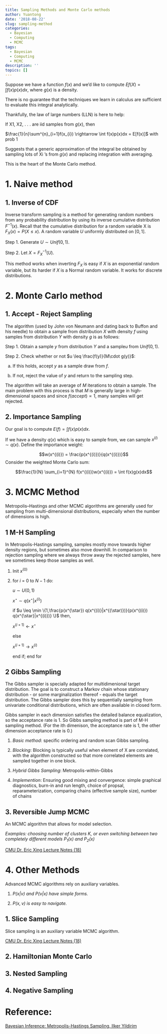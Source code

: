 ```yaml
---
title: Sampling Methods and Monte Carlo methods
author: Yuantong
date: '2018-08-22'
slug: sampling-method
categories:
  - Bayesian
  - Computing
  - MCMC
tags:
  - Bayesian
  - Computing
  - MCMC
description: ''
topics: []
---
```


Suppose we have a function $f(x)$ and we’d like to compute $E{f(X )} =\int f(x)p(x)dx$, where $g(x)$ is a density.

There is no guarantee that the techniques we learn in calculus are sufficient to evaluate this integral analytically.

Thankfully, the law of large numbers (LLN) is here to help:

If X1, X2, . . . are iid samples from $g(x)$, then

$\frac{1}{n}\sum^{n}_{i=1}f(x_{i}) \rightarrow \int f(x)p(x)dx = E[f(x)]$ with prob 1

Suggests that a generic approximation of the integral be obtained by sampling lots of Xi ’s from $g(x)$ and replacing integration with averaging.

This is the heart of the Monte Carlo method.

# 1. Naive method
## 1. Inverse of CDF
Inverse transform sampling is a method for generating random numbers from any probability distribution by using its inverse cumulative distribution $F^{-1}(x)$. Recall that the cumulative distribution for a random variable X
is $F_{X}(x)=P(X \leq x)$. A random variable $U$ uniformly distributed on $[0,1]$.

Step 1. Generate $U \sim Unif(0,1)$.

Step 2. Let $X = F^{-1}_{X}(U)$.

This method works when inverting $F_{X}$ is easy if $X$ is an exponential random variable, but its harder if $X$ is a Normal random variable. It works for discrete distributions.

# 2. Monte Carlo method
## 1. Accept - Reject Sampling
The algorithm (used by John von Neumann and dating back to Buffon and his needle) to obtain a sample from distribution $X$ with density $f$ using samples from distribution $Y$ with density $g$ is as follows:

Step 1. Obtain a sample $y$ from distribution $Y$ and a sample$u$ from $Unif(0,1)$.

Step 2. Check whether or not $u \leq \frac{f(y)}{M\cdot g(y)}$:
        
a. If this holds, accept $y$ as a sample draw from $f$.
        
b. If not, reject the value of $y$ and return to the sampling step.

The algorithm will take an average of $M$ iterations to obtain a sample. The main problem with this process is that $M$ is generally large in high-dimensional spaces and since $f(accept) ∝ 1$, many samples will get rejected.


## 2. Importance Sampling

Our goal is to compute $E(f) =  \int f(x)p(x)dx$. 

If we have a density $q(x)$ which is easy to sample from, we can sample $x^{(i)} \sim q(x)$. Define the importance weight:

$$w(x^{(i)}) = \frac{p(x^{(i)})}{q(x^{(i)})}$$
Consider the weighted Monte Carlo sum:

$$\frac{1}{N} \sum_{i=1}^{N} f(x^{(i)})w(x^{(i)}) = \int f(x)g(x)dx$$


# 3. MCMC Method
Metropolis–Hastings and other MCMC algorithms are generally used for sampling from multi-dimensional distributions, especially when the number of dimensions is high. 

## 1 M-H Sampling
In Metropolis-Hastings sampling, samples mostly move towards higher density regions, but sometimes also move downhill. In comparison to rejection sampling where we always throw away the rejected samples, here we sometimes keep those samples as well.

  1. Init $x^{(0)}$

  2. for $i$ = 0 to $N-1$ do:
  
      $u \sim U(0,1)$ 
      
      $x^{\star} \sim q(x^{\star}|x^{(i)})$ 
      
      if $u \leq \min \{1,\frac{p(x^{\star}) q(x^{(i)}|x^{(\star)})}{p(x^{(i)}) q(x^{\star}|x^{(i)})} \}$ then,
      
      
        $x^{(i+1)} \leftarrow x^{\star}$
          
      else
      
        $x^{(i+1)} \rightarrow x^{(i)}$
        
      end if; end for
          
          
      
      
## 2 Gibbs Sampling

The Gibbs sampler is specially adapted for multidimenional target distribution. The goal is to construct a Markov chain whose stationary distribution - or some marginalization thereof - equals the target distribution. The Gibbs sampler does this by sequentially sampling from univariate conditional distributions, which are often available in closed form. 

Gibbs sampler in each dimension satisfies the detailed balance equalization, so the acceptance rate is 1. So Gibbs sampling method is part of M-H sampling method. (For the ith dimenison, the acceptance rate is 1, the other dimension acceptance rate is 0.)

1. *Basic method*: specific ordering and random scan Gibbs sampling.

2. *Blocking*: Blocking is typically useful when element of X are correlated, with the algorithm constructed so that more correlated elements are sampled together in one block.

3. *Hybrid Gibbs Sampling*: Metropolis-within-Gibbs

4. *Implemention*: Ensuring good mixing and convergence: simple graphical diagnostics, burn-in and run length, choice of propsal, reparameterization, comparing chains (effective sample size), number of chains

## 3. Reversible Jump MCMC

An MCMC algorithm that allows for model selection.

*Examples: choosing number of clusters K, or even switching between two completely different models $P_{1}(x)$ and $P_{2}(x)$*

[CMU Dr. Eric Xing Lecture Notes (18)](https://www.cs.cmu.edu/~epxing/Class/10708-14/lectures/lecture18-AdvMCMC.pdf)


# 4. Other Methods

Advanced MCMC algorithms rely on auxiliary variables.

1. *$P(x|v)$ and $P(v|x)$ have simple forms.*

2. *$P(x,v)$ is easy to navigate.*


## 1. Slice Sampling

Slice sampling is an auxiliary variable MCMC algorithm.

[CMU Dr. Eric Xing Lecture Notes (18)](https://www.cs.cmu.edu/~epxing/Class/10708-14/lectures/lecture18-AdvMCMC.pdf)


## 2. Hamiltonian Monte Carlo

## 3. Nested Sampling

## 4. Negative Sampling


# Reference:
[Bayesian Inference: Metropolis-Hastings Sampling, Ilker Yildirim](http://www.mit.edu/~ilkery/papers/MetropolisHastingsSampling.pdf)



